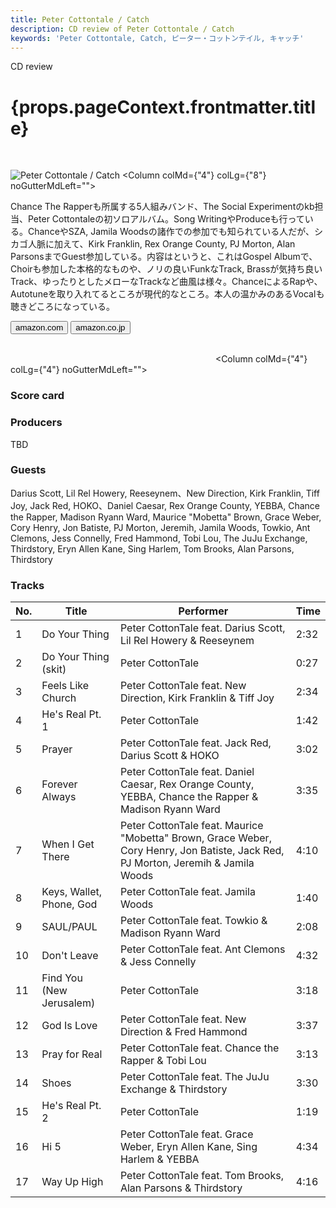 ```yaml
---
title: Peter Cottontale / Catch
description: CD review of Peter Cottontale / Catch
keywords: 'Peter Cottontale, Catch, ピーター・コットンテイル, キャッチ'
---
```



<p className="largeP">CD review</p>
<h1 className="h1--no--margin">{props.pageContext.frontmatter.title}</h1>

<br/>
<Row  className="image-card-group">
	<Column colMd={"3"} colLg={"4"} noGutterMdLeft="">
       <ImageCard>

![Peter Cottontale / Catch](../../images/cd/petercottontale1L.jpg) 
</ImageCard>
	</Column>
	<Column colMd={"4"} colLg={"8"} noGutterMdLeft="">
	<p>
	Chance The Rapperも所属する5人組みバンド、The Social Experimentのkb担当、Peter Cottontaleの初ソロアルバム。Song WritingやProduceも行っている。ChanceやSZA, Jamila Woodsの諸作での参加でも知られている人だが、シカゴ人脈に加えて、Kirk Franklin, Rex Orange County, PJ Morton, Alan ParsonsまでGuest参加している。内容はというと、これはGospel Albumで、Choirも参加した本格的なものや、ノリの良いFunkなTrack, Brassが気持ち良いTrack、ゆったりとしたメローなTrackなど曲風は様々。ChanceによるRapや、Autotuneを取り入れてるところが現代的なところ。本人の温かみのあるVocalも聴きどころになっている。
	</p>
	<div>
	  <Button className="button-right-mergin"  href="https://amzn.to/2XhGtzP" kind="primary" size="small" renderIcon={ArrowUpRight24}>
      amazon.com
    </Button>
    <Button className="button-right-mergin"  href="https://amzn.to/3gD9hKN" kind="secondary" size="small" renderIcon={ArrowUpRight24}>
      amazon.co.jp
    </Button>
	</div>
	<a style="display:inline-block;overflow:hidden;background:url(https://linkmaker.itunes.apple.com/ja-jp/lockup.svg?releaseDate=2020-04-17&kind=album&bubble=apple_music&style=mono-black) no-repeat;width:180px;height:45px;" href="https://geo.music.apple.com/jp/album/catch/1507296447?mt=1&app=music&ls=1&at=11lcug"></a>
	<a style="display:inline-block;overflow:hidden;background:url(https://linkmaker.itunes.apple.com/ja-jp/badge-lrg.svg?releaseDate=2020-04-17T00:00:00Z&kind=album&bubble=itunes_music) no-repeat;width:140px;height:45px;" href="https://geo.music.apple.com/jp/album/catch/1507296447?app=itunes&at=11lcug"></a>
	</Column>
</Row>
<Row >
	<Column colMd={"4"} colLg={"4"} noGutterMdLeft="">
<div>
    <h3>Score card</h3>
	<SliderJS1 value="4" />
    <SliderJS2 value="2" />
	<SliderJS3 value="1" />
    <SliderJS4 value="9" />
</div>
</Column>
<Column colMd={"8"} colLg={"8"} noGutterMdLeft="">
<div>
<h3>Producers</h3>
<p>TBD</p>
<h3>Guests</h3>
<p>
Darius Scott, Lil Rel Howery, Reeseynem、New Direction, Kirk Franklin, Tiff Joy, Jack Red, HOKO、Daniel Caesar, Rex Orange County, YEBBA, Chance the Rapper, Madison Ryann Ward, Maurice &quot;Mobetta&quot; Brown, Grace Weber, Cory Henry, Jon Batiste, PJ Morton, Jeremih, Jamila Woods, Towkio, Ant Clemons, Jess Connelly, Fred Hammond, Tobi Lou, The JuJu Exchange, Thirdstory, Eryn Allen Kane, Sing Harlem, Tom Brooks, Alan Parsons, Thirdstory
</p>
</div>
</Column>
</Row>

<h3>Tracks</h3>

| No. |	Title	                 |	Performer	                                                                                                                     | Time |
| --- |	------------------------ | --------------------------------------------------------------------------------------------------------------------------------- | ---- |
| 1	  |	Do Your Thing	         | Peter CottonTale feat. Darius Scott, Lil Rel Howery & Reeseynem	                                                                 | 2:32 |
| 2	  |	Do Your Thing (skit)	 | Peter CottonTale	                                                                                                                 | 0:27 |
| 3	  |	Feels Like Church	     | Peter CottonTale feat. New Direction, Kirk Franklin & Tiff Joy	                                                                 | 2:34 |
| 4	  |	He's Real Pt. 1	         | Peter CottonTale	                                                                                                                 | 1:42 |
| 5	  |	Prayer	                 | Peter CottonTale feat. Jack Red, Darius Scott & HOKO	                                                                             | 3:02 |
| 6	  |	Forever Always	         | Peter CottonTale feat. Daniel Caesar, Rex Orange County, YEBBA, Chance the Rapper & Madison Ryann Ward	                         | 3:35 |
| 7	  |	When I Get There	     | Peter CottonTale feat. Maurice "Mobetta" Brown, Grace Weber, Cory Henry, Jon Batiste, Jack Red, PJ Morton, Jeremih & Jamila Woods | 4:10 |
| 8	  |	Keys, Wallet, Phone, God | Peter CottonTale feat. Jamila Woods	                                                                                             | 1:40 |
| 9	  |	SAUL/PAUL	             | Peter CottonTale feat. Towkio & Madison Ryann Ward	                                                                             | 2:08 |
| 10  |	Don't Leave	             | Peter CottonTale feat. Ant Clemons & Jess Connelly	                                                                             | 4:32 |
| 11  |	Find You (New Jerusalem) | Peter CottonTale	                                                                                                                 | 3:18 |
| 12  |	God Is Love	             | Peter CottonTale feat. New Direction & Fred Hammond	                                                                             | 3:37 |
| 13  |	Pray for Real	         | Peter CottonTale feat. Chance the Rapper & Tobi Lou	                                                                             | 3:13 |
| 14  |	Shoes	                 | Peter CottonTale feat. The JuJu Exchange & Thirdstory	                                                                         | 3:30 |
| 15  |	He's Real Pt. 2	         | Peter CottonTale	                                                                                                                 | 1:19 |
| 16  |	Hi 5	                 | Peter CottonTale feat. Grace Weber, Eryn Allen Kane, Sing Harlem & YEBBA	                                                         | 4:34 |
| 17  |	Way Up High	             | Peter CottonTale feat. Tom Brooks, Alan Parsons & Thirdstory	                                                                     | 4:16 |
